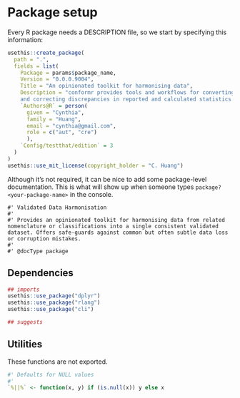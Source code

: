 # Package setup

Every R package needs a DESCRIPTION file, so we start by specifying this information:

```r
usethis::create_package(
  path = ".",
  fields = list(
    Package = params$package_name,
    Version = "0.0.0.9004",
    Title = "An opinionated toolkit for harmonising data",
    Description = "conformr provides tools and workflows for converting data between classification standards, 
    and correcting discrepancies in reported and calculated statistics.",
    `Authors@R` = person(
      given = "Cynthia",
      family = "Huang",
      email = "cynthia@gmail.com",
      role = c("aut", "cre")
      ),
    `Config/testthat/edition` = 3
  )
)
usethis::use_mit_license(copyright_holder = "C. Huang")
```

Although it's not required, it can be nice to add some package-level documentation.  This is what will show up when someone types `package?<your-package-name>` in the console.

```package_doc
#' Validated Data Harmonisation
#'
#' Provides an opinionated toolkit for harmonising data from related nomenclature or classifications into a single consistent validated dataset. Offers safe-guards against common but often subtle data loss or corruption mistakes.
#' 
#' @docType package
```

## Dependencies

```r
## imports
usethis::use_package("dplyr")
usethis::use_package("rlang")
usethis::use_package("cli")

## suggests

```

## Utilities

These functions are not exported.

```r
#' Defaults for NULL values
#'
`%||%` <- function(x, y) if (is.null(x)) y else x
```

